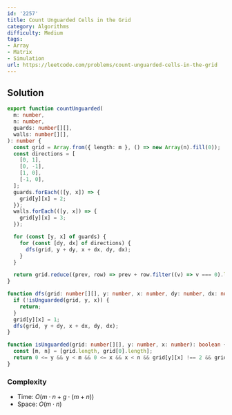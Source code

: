 ```yaml
---
id: '2257'
title: Count Unguarded Cells in the Grid
category: Algorithms
difficulty: Medium
tags:
- Array
- Matrix
- Simulation
url: https://leetcode.com/problems/count-unguarded-cells-in-the-grid
---
```


## Solution

```typescript filename="solution.ts" copy
export function countUnguarded(
  m: number,
  n: number,
  guards: number[][],
  walls: number[][],
): number {
  const grid = Array.from({ length: m }, () => new Array(n).fill(0));
  const directions = [
    [0, 1],
    [0, -1],
    [1, 0],
    [-1, 0],
  ];
  guards.forEach(([y, x]) => {
    grid[y][x] = 2;
  });
  walls.forEach(([y, x]) => {
    grid[y][x] = 3;
  });

  for (const [y, x] of guards) {
    for (const [dy, dx] of directions) {
      dfs(grid, y + dy, x + dx, dy, dx);
    }
  }

  return grid.reduce((prev, row) => prev + row.filter((v) => v === 0).length, 0);
}

function dfs(grid: number[][], y: number, x: number, dy: number, dx: number): void {
  if (!isUnguarded(grid, y, x)) {
    return;
  }
  grid[y][x] = 1;
  dfs(grid, y + dy, x + dx, dy, dx);
}

function isUnguarded(grid: number[][], y: number, x: number): boolean {
  const [m, n] = [grid.length, grid[0].length];
  return 0 <= y && y < m && 0 <= x && x < n && grid[y][x] !== 2 && grid[y][x] !== 3;
}
```

### Complexity

- Time: $O(m \cdot n + g \cdot (m + n))$
- Space: $O(m \cdot n)$

